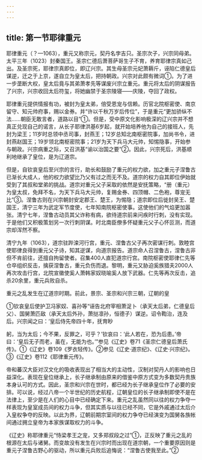 ```yaml
---
---
---
```

title: 第一节耶律重元
---



耶律重元（？—1063），重元又称宗元，契丹名孛吉只。圣宗次子，兴宗同母弟。太平三年（1023）封秦国王。圣宗仁德后萧菩萨哥生子不育，养育耶律宗真如己出。及圣宗死，耶律宗真即位，即辽兴宗。其生母圣宗元妃萧耨斤，诬陷仁德皇后谋逆，迁之于上京，遂自立为皇太后，把持朝政。兴宗对此颇有微词①。为了进一步垄断大权，皇太后竟与其弟萧孝先等谋废兴宗立重元。重元将太后的阴谋报告了兴宗，兴宗收回太后符玺，将她幽禁于圣宗陵寝——庆陵，夺回了政权。

耶律重元提供情报有功，被封为皇太弟，倍受恩宠与信赖。历官北院枢密使、南京留守、知元帅府事，赐以金券。并“许以千秋万岁后传位”，于是重元“更加骄纵不法……朝臣无敢言者，道路以目”①。但是，受中原文化影响极深的辽兴宗并不想真正兑现自己的诺言，从长子耶律洪基6岁起，就开始培养他为自己的接班人，先封为梁王；11岁时总领中丞司事，封燕王；12岁总知北南枢密院事，加尚书令，进封燕赵国王；19岁领北南枢密院事；21岁为天下兵马大元帅，知惕隐事，开始参与朝政。兴宗病重之际，又召洪基“谕以治国之要”②。因此，兴宗死后，洪基顺利地继承了皇位，是为辽道宗。

但是，自钦哀皇后至兴宗的言行，助长和鼓励了重元的权力欲，加之重元子涅鲁古已渐长大成人，他的权力欲望比乃父有过之而无不及。道宗的权力自其即位伊始就受到了其叔和堂弟的挑战。道宗对重元父子采取的依然是安抚策略，“册（重元）为皇太叔，免拜不名，为天下兵马大元帅，复赐金券、四顶帽、二色袍，尊宠无比”③。涅鲁古则在兴宗朝封安定郡王、楚王，为惕隐；道宗即位后徙封吴王、楚国王，清宁三年为武定军节度使，七年知南院枢密使事。这使他们的气焰更加嚣张。清宁七年，涅鲁古动员其父诈称有病，欲待道宗前来问疾时行刺，没有实现。于是他们又积极策划另一次行刺阴谋。时北南臣僚多怀疑重元父子心怀叵测，而道宗却浑然不察。

清宁九年（1063），道宗驻跸滦河行宫，重元、涅鲁古父子再次密谋行刺。敦睦宫使耶律良得到重元父子诗，知其逆谋，向道宗报告。道宗命人召涅鲁古，涅鲁古非但不肯前往，还擅自拘留使者。召集400人直犯道宗行宫。南院枢密使耶律仁先等仓卒组织反击，擒获涅鲁古，重元负伤而退。黎明，重元又胁迫奚族猎夫2000人再次攻击行宫，北院宣徽使奚人萧韩家奴晓喻奚人放下武器。仁先等再次反击，追杀20余里，重元兵败自杀。

重元之乱发生在辽道宗时期。前此，景宗、圣宗和兴宗三朝，辽朝的皇

①钦哀皇后使护卫冯家奴、喜孙等“诬告北府宰相萧浞卜（承天太后弟，仁德皇后父）、国舅萧匹敌（承天太后外孙，萧挞凛孙，恒德子）谋逆。诏令鞫治，连及后。兴宗闻之曰：‘皇后侍先帝四十年，抚育眇

躬，当为太后；今不果，反罪之，可乎？’钦哀曰：‘此人若在，恐为后患。’帝曰：‘皇后无子而老，虽在，无能为也。’”参见《辽史》卷71《圣宗仁德皇后萧氏传》。①《辽史》卷109《罗衣轻传》。②参见《辽史·道宗纪》、《辽史·兴宗纪》。③《辽史》卷112《耶律重元传》。

帝和蕃汉大臣对汉文化的吸收表现出了相当大的主动性，汉制对契丹人的影响也日益深化。表现在皇位继承上，长子继承制由原来的借鉴中原方式变为多数契丹贵族本身认可的方式。因此，圣宗和兴宗在世时，都已经为长子继承皇位作了必要的安排。可以说，经过八帝一个半世纪的历史航程，辽朝皇位的长子继承制即使不是在法律上，至少是在人们的心目中已经确定下来。重元之乱虽然同以往的权力争夺一样表现为皇室成员间的权力斗争，但其实质与以往已经不同，它是外戚通过太后介入皇权争夺的反映。以此为界，辽朝前期宗室间的权力争夺已经演变为国舅各族帐间通过拥立皇帝为本家族谋取权力的斗争。

《辽史》称耶律重元“恃梁孝王之宠，又多郑叔段之过”①，正反映了重元之乱的根源在太后与诸舅。而变故没有发生在兴宗时而出现在道宗朝，一个重要原因则是重元子涅鲁古野心的驱动，所以重元兵败后追悔说：“涅鲁古使我至此。”②